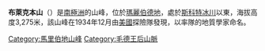 {{Coord|86|17|S|147|16|W||display=title}}

'''布萊克本山'''（{{lang-en|Mount Blackburn}}）是[[南極洲|南極洲]]的山峰，位於[[瑪麗伯德地|瑪麗伯德地]]，處於[[斯科特冰川|斯科特冰川]]以東，海拔高度3,275米，該山峰在1934年12月由[[美國|美國]]探險隊發現，以率隊的地質學家命名。

{{DEFAULTSORT:Mount Blackburn}}
[[Category:馬里伯地山峰|Category:馬里伯地山峰]]
[[Category:毛德王后山脈|Category:毛德王后山脈]]


{{MarieByrdLand-geo-stub}}
